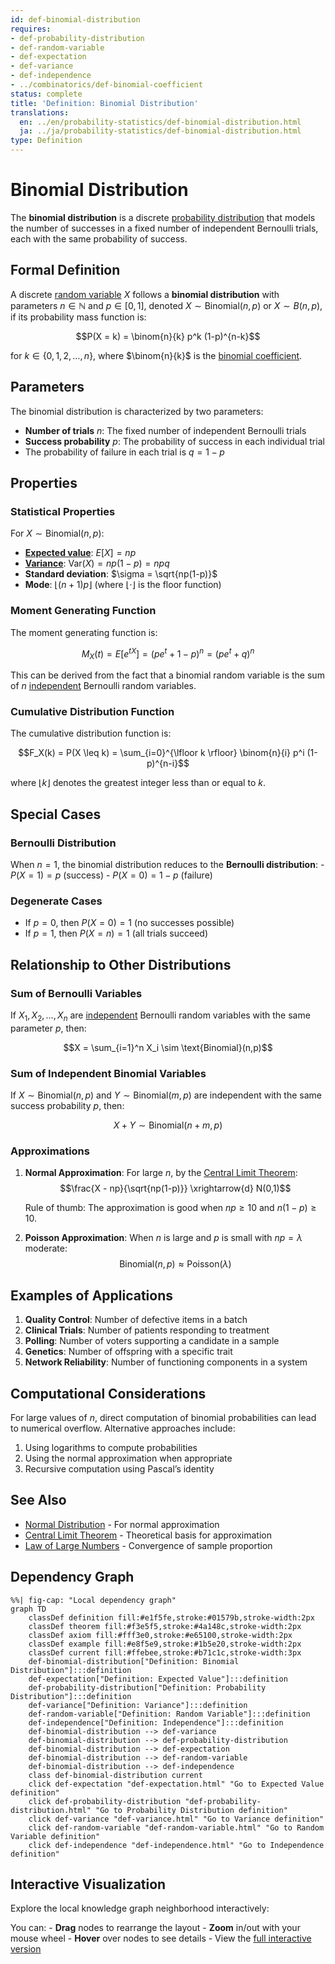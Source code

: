 ```yaml
---
id: def-binomial-distribution
requires:
- def-probability-distribution
- def-random-variable
- def-expectation
- def-variance
- def-independence
- ../combinatorics/def-binomial-coefficient
status: complete
title: 'Definition: Binomial Distribution'
translations:
  en: ../en/probability-statistics/def-binomial-distribution.html
  ja: ../ja/probability-statistics/def-binomial-distribution.html
type: Definition
---
```


# Binomial Distribution {#def-binomial-distribution}

The **binomial distribution** is a discrete [probability distribution](def-probability-distribution.qmd) that models the number of successes in a fixed number of independent Bernoulli trials, each with the same probability of success.

## Formal Definition

A discrete [random variable](def-random-variable.qmd) $X$ follows a **binomial distribution** with parameters $n \in \mathbb{N}$ and $p \in [0,1]$, denoted $X \sim \text{Binomial}(n,p)$ or $X \sim B(n,p)$, if its probability mass function is:

$$P(X = k) = \binom{n}{k} p^k (1-p)^{n-k}$$

for $k \in \{0, 1, 2, \ldots, n\}$, where $\binom{n}{k}$ is the [binomial coefficient](../combinatorics/def-binomial-coefficient.qmd).

## Parameters

The binomial distribution is characterized by two parameters:

- **Number of trials** $n$: The fixed number of independent Bernoulli trials
- **Success probability** $p$: The probability of success in each individual trial
- The probability of failure in each trial is $q = 1 - p$

## Properties

### Statistical Properties

For $X \sim \text{Binomial}(n,p)$:

- **[Expected value](def-expectation.qmd)**: $E[X] = np$
- **[Variance](def-variance.qmd)**: $\text{Var}(X) = np(1-p) = npq$
- **Standard deviation**: $\sigma = \sqrt{np(1-p)}$
- **Mode**: $\lfloor (n+1)p \rfloor$ (where $\lfloor \cdot \rfloor$ is the floor function)

### Moment Generating Function

The moment generating function is:

$$M_X(t) = E[e^{tX}] = (pe^t + 1-p)^n = (pe^t + q)^n$$

This can be derived from the fact that a binomial random variable is the sum of $n$ [independent](def-independence.qmd) Bernoulli random variables.

### Cumulative Distribution Function

The cumulative distribution function is:

$$F_X(k) = P(X \leq k) = \sum_{i=0}^{\lfloor k \rfloor} \binom{n}{i} p^i (1-p)^{n-i}$$

where $\lfloor k \rfloor$ denotes the greatest integer less than or equal to $k$.

## Special Cases

### Bernoulli Distribution

When $n = 1$, the binomial distribution reduces to the **Bernoulli distribution**:
- $P(X = 1) = p$ (success)
- $P(X = 0) = 1-p$ (failure)

### Degenerate Cases

- If $p = 0$, then $P(X = 0) = 1$ (no successes possible)
- If $p = 1$, then $P(X = n) = 1$ (all trials succeed)

## Relationship to Other Distributions

### Sum of Bernoulli Variables

If $X_1, X_2, \ldots, X_n$ are [independent](def-independence.qmd) Bernoulli random variables with the same parameter $p$, then:

$$X = \sum_{i=1}^n X_i \sim \text{Binomial}(n,p)$$

### Sum of Independent Binomial Variables

If $X \sim \text{Binomial}(n,p)$ and $Y \sim \text{Binomial}(m,p)$ are independent with the same success probability $p$, then:

$$X + Y \sim \text{Binomial}(n+m,p)$$

### Approximations

1. **Normal Approximation**: For large $n$, by the [Central Limit Theorem](thm-central-limit.qmd):
   $$\frac{X - np}{\sqrt{np(1-p)}} \xrightarrow{d} N(0,1)$$

   Rule of thumb: The approximation is good when $np \geq 10$ and $n(1-p) \geq 10$.

2. **Poisson Approximation**: When $n$ is large and $p$ is small with $np = \lambda$ moderate:
   $$\text{Binomial}(n,p) \approx \text{Poisson}(\lambda)$$

## Examples of Applications

1. **Quality Control**: Number of defective items in a batch
2. **Clinical Trials**: Number of patients responding to treatment
3. **Polling**: Number of voters supporting a candidate in a sample
4. **Genetics**: Number of offspring with a specific trait
5. **Network Reliability**: Number of functioning components in a system

## Computational Considerations

For large values of $n$, direct computation of binomial probabilities can lead to numerical overflow. Alternative approaches include:

1. Using logarithms to compute probabilities
2. Using the normal approximation when appropriate
3. Recursive computation using Pascal's identity

## See Also

- [Normal Distribution](def-normal-distribution.qmd) - For normal approximation
- [Central Limit Theorem](thm-central-limit.qmd) - Theoretical basis for approximation
- [Law of Large Numbers](thm-law-of-large-numbers.qmd) - Convergence of sample proportion

## Dependency Graph

```mermaid
%%| fig-cap: "Local dependency graph"
graph TD
    classDef definition fill:#e1f5fe,stroke:#01579b,stroke-width:2px
    classDef theorem fill:#f3e5f5,stroke:#4a148c,stroke-width:2px
    classDef axiom fill:#fff3e0,stroke:#e65100,stroke-width:2px
    classDef example fill:#e8f5e9,stroke:#1b5e20,stroke-width:2px
    classDef current fill:#ffebee,stroke:#b71c1c,stroke-width:3px
    def-binomial-distribution["Definition: Binomial Distribution"]:::definition
    def-expectation["Definition: Expected Value"]:::definition
    def-probability-distribution["Definition: Probability Distribution"]:::definition
    def-variance["Definition: Variance"]:::definition
    def-random-variable["Definition: Random Variable"]:::definition
    def-independence["Definition: Independence"]:::definition
    def-binomial-distribution --> def-variance
    def-binomial-distribution --> def-probability-distribution
    def-binomial-distribution --> def-expectation
    def-binomial-distribution --> def-random-variable
    def-binomial-distribution --> def-independence
    class def-binomial-distribution current
    click def-expectation "def-expectation.html" "Go to Expected Value definition"
    click def-probability-distribution "def-probability-distribution.html" "Go to Probability Distribution definition"
    click def-variance "def-variance.html" "Go to Variance definition"
    click def-random-variable "def-random-variable.html" "Go to Random Variable definition"
    click def-independence "def-independence.html" "Go to Independence definition"
```

## Interactive Visualization

Explore the local knowledge graph neighborhood interactively:

::: {.graph-viz data-id="def-binomial-distribution" data-width="700" data-height="500"}
:::

You can:
- **Drag** nodes to rearrange the layout
- **Zoom** in/out with your mouse wheel
- **Hover** over nodes to see details
- View the [full interactive version](../../output/interactive/def-binomial-distribution.html){target="_blank"}
